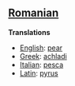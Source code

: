 ==[[Romanian]]==

'''Translations'''

*[[English]]: [[pear]]
*[[Greek]]: [[achladi]]
*[[Italian]]: [[pesca]]
*[[Latin]]: [[pyrus]]